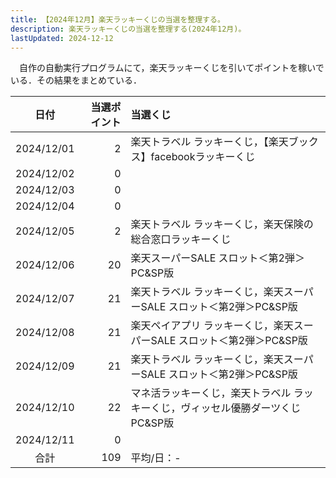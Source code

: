 ```yaml
---
title: 【2024年12月】楽天ラッキーくじの当選を整理する。
description: 楽天ラッキーくじの当選を整理する(2024年12月)。
lastUpdated: 2024-12-12
---
```


　自作の自動実行プログラムにて，楽天ラッキーくじを引いてポイントを稼いでいる．その結果をまとめている．
<LinkCard
  title="楽天ラッキーくじを完全自動でクリック！【楽天ポイ活ジャーニー】"
  description="note上で自動クリックプログラムを販売しています．"
  href="https://note.com/tomohikoseven/n/n416ade99ebed"
/>

| 日付 | 当選ポイント | 当選くじ |
| :---: | ---: | :--- |
| 2024/12/01 | 2 | 楽天トラベル ラッキーくじ，【楽天ブックス】facebookラッキーくじ |
| 2024/12/02 | 0 |  |
| 2024/12/03 | 0 |  |
| 2024/12/04 | 0 |  |
| 2024/12/05 | 2 | 楽天トラベル ラッキーくじ，楽天保険の総合窓口ラッキーくじ |
| 2024/12/06 | 20 | 楽天スーパーSALE スロット＜第2弾＞PC&SP版 |
| 2024/12/07 | 21 | 楽天トラベル ラッキーくじ，楽天スーパーSALE スロット＜第2弾＞PC&SP版 |
| 2024/12/08 | 21 | 楽天ペイアプリ ラッキーくじ，楽天スーパーSALE スロット＜第2弾＞PC&SP版 |
| 2024/12/09 | 21 | 楽天トラベル ラッキーくじ，楽天スーパーSALE スロット＜第2弾＞PC&SP版 |
| 2024/12/10 | 22 | マネ活ラッキーくじ，楽天トラベル ラッキーくじ，ヴィッセル優勝ダーツくじPC&SP版 |
| 2024/12/11 | 0 |  |
| 合計 | 109 | 平均/日：- |


